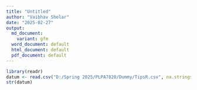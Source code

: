 ```yaml
---
title: "Untitled"
author: "Vaibhav Shelar"
date: "2025-02-27"
output:
  md_document:
    variant: gfm
  word_document: default
  html_document: default
  pdf_document: default
---
```


```r
library(readr)
datum <- read.csv("D:/Spring 2025/PLPA7820/Dummy/TipsR.csv", na.strings = ".")
str(datum)
```

